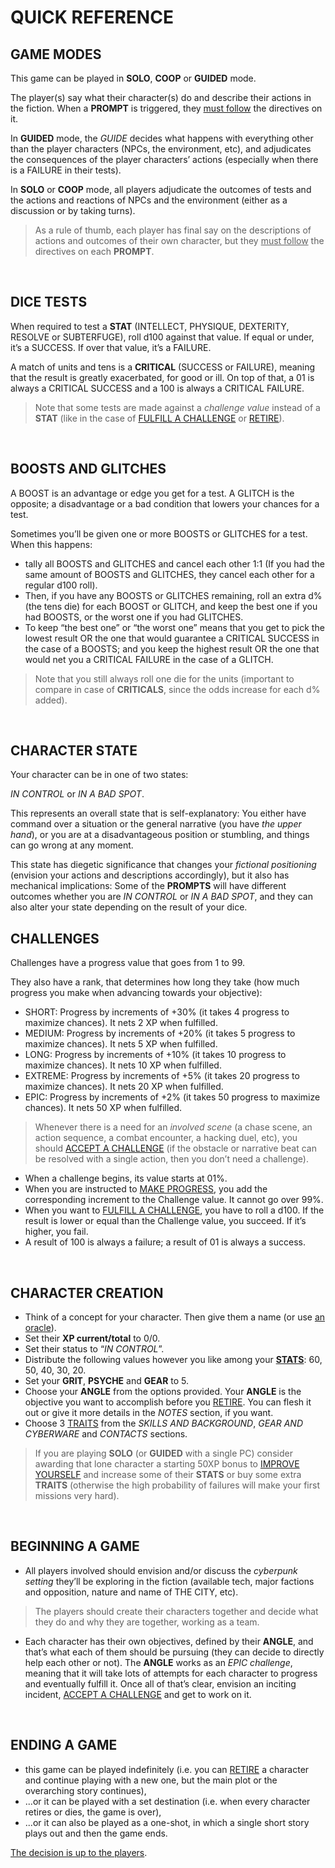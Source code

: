 # QUICK REFERENCE

## GAME MODES
This game can be played in **SOLO**, **COOP** or **GUIDED** mode.

The player(s) say what their character(s) do and describe their actions in the fiction. When a **PROMPT** is triggered, they <u>must follow</u> the directives on it.

In **GUIDED** mode, the *GUIDE* decides what happens with everything other than the player characters (NPCs, the environment, etc), and adjudicates the consequences of the player characters’ actions (especially when there is a <span class="fuchsia bold">FAILURE</span> in their tests).

In **SOLO** or **COOP** mode, all players adjudicate the outcomes of tests and the actions and reactions of NPCs and the environment (either as a discussion or by taking turns).

> As a rule of thumb, each player has final say on the descriptions of actions and outcomes of their own character, but they <u>must follow</u> the directives on each **PROMPT**.
<br/>

## DICE TESTS

When required to test a **STAT** (<span class="stat">INTELLECT, PHYSIQUE, DEXTERITY, RESOLVE </span><span>or</span> <span class="stat">SUBTERFUGE</span>), roll d100 against that value. If equal or under, it’s a <span class="turquoise bold">SUCCESS</span>. If over that value, it’s a <span class="fuchsia bold">FAILURE</span>.

A match of units and tens is a **CRITICAL** (<span class="turquoise bold">SUCCESS</span> or <span class="fuchsia bold">FAILURE</span>), meaning that the result is greatly exacerbated, for good or ill. On top of that, a 01 is always a <span class="turquoise bold">CRITICAL SUCCESS</span> and a 100 is always a <span class="fuchsia bold">CRITICAL FAILURE</span>.

> Note that some tests are made against a *challenge value* instead of a **STAT** (like in the case of [FULFILL A CHALLENGE](/prompts/challenge-prompts#fulfill-a-challenge) or [RETIRE](/prompts/fate-prompts#retire)).
<br/>

## BOOSTS AND GLITCHES
A <span class="boost">BOOST</span> is an advantage or edge you get for a test.  A <span class="glitch" data-text="GLITCH">GLITCH</span> is the opposite; a disadvantage or a bad condition that lowers your chances for a test.

Sometimes you’ll be given one or more <span class="boost">BOOSTS</span> or <span class="glitch" data-text="GLITCHES">GLITCHES</span> for a test. When this happens:
- tally all <span class="boost">BOOSTS</span> and <span class="glitch" data-text="GLITCHES">GLITCHES</span> and cancel each other 1:1 (If you had the same amount of <span class="boost">BOOSTS</span> and <span class="glitch" data-text="GLITCHES">GLITCHES</span>, they cancel each other for a regular d100 roll).
- Then, if you have any <span class="boost">BOOSTS</span> or <span class="glitch" data-text="GLITCHES">GLITCHES</span> remaining, roll an extra d% (the tens die) for each <span class="boost">BOOST</span> or <span class="glitch" data-text="GLITCH">GLITCH</span>, and keep the best one if you had <span class="boost">BOOSTS</span>, or the worst one if you had <span class="glitch" data-text="GLITCHES">GLITCHES</span>.
- To keep “the best one” or “the worst one” means that you get to pick the lowest result OR the one that would guarantee a <span class="turquoise bold">CRITICAL SUCCESS</span> in the case of a <span class="boost">BOOSTS</span>; and you keep the highest result OR the one that would net you a <span class="fuchsia bold">CRITICAL FAILURE</span> in the case of a <span class="glitch" data-text="GLITCH">GLITCH</span>.

> Note that you still always roll one die for the units (important to compare in case of **CRITICALS**, since the odds increase for each d% added).
<br/>

## CHARACTER STATE
Your character can be in one of two states:

*<span class="turquoise bold">IN CONTROL</span>* or *<span class="fuchsia bold">IN A BAD SPOT</span>*.

This represents an overall state that is self-explanatory: You either have command over a situation or the general narrative (you have *the upper hand*), or you are at a disadvantageous position or stumbling, and things can go wrong at any moment.

This state has diegetic significance that changes your *fictional positioning* (envision your actions and descriptions accordingly), but it also has mechanical implications: Some of the **PROMPTS** will have different outcomes whether you are *IN CONTROL* or *IN A BAD SPOT*, and they can also alter your state depending on the result of your dice.
<br/>

## CHALLENGES
Challenges have a progress value that goes from 1 to 99.

They also have a rank, that determines how long they take (how much progress you make when advancing towards your objective):

- <span class="turquoise bold">SHORT</span>: Progress by increments of <span class="turquoise bold">+30%</span> (it takes 4 progress to maximize chances). It nets 2 XP when fulfilled.
- <span class="turquoise bold">MEDIUM</span>: Progress by increments of <span class="turquoise bold">+20%</span> (it takes 5 progress to maximize chances). It nets 5 XP when fulfilled.
- <span class="turquoise bold">LONG</span>: Progress by increments of <span class="turquoise bold">+10%</span> (it takes 10 progress to maximize chances). It nets 10 XP when fulfilled.
- <span class="turquoise bold">EXTREME</span>: Progress by increments of <span class="turquoise bold">+5%</span> (it takes 20 progress to maximize chances). It nets 20 XP when fulfilled.
- <span class="turquoise bold">EPIC</span>: Progress by increments of <span class="turquoise bold">+2%</span> (it takes 50 progress to maximize chances). It nets 50 XP when fulfilled.

> Whenever there is a need for an *involved scene* (a chase scene, an action sequence, a combat encounter, a hacking duel, etc), you should [ACCEPT A CHALLENGE](/prompts/challenge-prompts#accept-a-challenge) (if the obstacle or narrative beat can be resolved with a single action, then you don’t need a challenge).

- When a challenge begins, its value starts at 01%.
- When you are instructed to [MAKE PROGRESS](/prompts/challenge-prompts#make-progress), you add the corresponding increment to the Challenge value.  It cannot go over 99%.
- When you want to [FULFILL A CHALLENGE](/prompts/challenge-prompts#fulfill-a-challenge), you have to roll a d100. If the result is lower or equal than the Challenge value, you succeed. If it’s higher, you fail. 
- A result of 100 is always a failure; a result of 01 is always a success.

<br/>

## CHARACTER CREATION 
- Think of a concept for your character. Then give them a name (or use [an oracle](/oracles/character-oracles#name)).
- Set their **XP current/total** to 0/0.
- Set their status to “*IN CONTROL*”.
- Distribute the following values however you like among your [**STATS**](/character-stats): 60, 50, 40, 30, 20.
- Set your **GRIT**, **PSYCHE** and **GEAR** to 5.
- Choose your **ANGLE** from the options provided. Your **ANGLE** is the objective you want to accomplish before you [RETIRE](/prompts/fate-prompts#retire). You can flesh it out or give it more details in the *NOTES* section, if you want.
- Choose 3 [TRAITS](/character-traits) from the *SKILLS AND BACKGROUND*, *GEAR AND CYBERWARE* and *CONTACTS* sections.

> If you are playing **SOLO** (or **GUIDED** with a single PC) consider awarding that lone character a starting 50XP bonus to [IMPROVE YOURSELF](/prompts/fate-prompts#improve-yourself) and increase some of their **STATS** or buy some extra **TRAITS** (otherwise the high probability of failures will make your first missions very hard).
<br/>

## BEGINNING A GAME
- All players involved should envision and/or discuss the *cyberpunk setting* they’ll be exploring in the fiction (available tech, major factions and opposition, nature and name of THE CITY, etc).

> The players should create their characters together and decide what they do and why they are together, working as a team.

- Each character has their own objectives, defined by their **ANGLE**, and that’s what each of them should be pursuing (they can decide to directly help each other or not). The **ANGLE** works as an *EPIC challenge*, meaning that it will take lots of attempts for each character to progress and eventually fulfill it.  Once all of that’s clear, envision an inciting incident, [ACCEPT A CHALLENGE](/prompts/challenge-prompts#accept-a-challenge) and get to work on it.
<br/>

## ENDING A GAME 
- this game can be played <span class="turquoise bold">indefinitely</span> (i.e. you can [RETIRE](/prompts/fate-prompts#retire) a character and continue playing with a new one, but the main plot or the overarching story continues),
- ...or it can be played with <span class="turquoise bold">a set destination</span> (i.e. when every character retires or dies, the game is over),
- ...or it can also be played <span class="turquoise bold">as a one-shot</span>, in which a single short story plays out and then the game ends.

<u>The decision is up to the players</u>.
<br/>
<br/>
<br/>